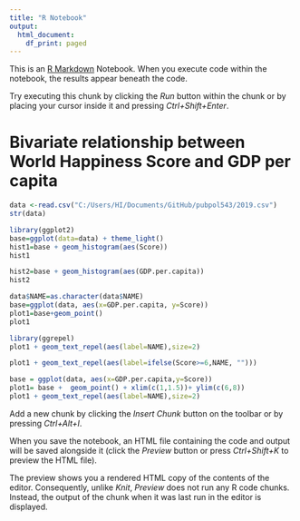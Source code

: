 ---
title: "R Notebook"
output:
  html_document:
    df_print: paged
---

This is an [R Markdown](http://rmarkdown.rstudio.com) Notebook. When you execute code within the notebook, the results appear beneath the code. 

Try executing this chunk by clicking the *Run* button within the chunk or by placing your cursor inside it and pressing *Ctrl+Shift+Enter*. 

# Bivariate relationship between World Happiness Score and GDP per capita

```{r}
data <-read.csv("C:/Users/HI/Documents/GitHub/pubpol543/2019.csv")
str(data)
```
```{r}
library(ggplot2)
base=ggplot(data=data) + theme_light()
hist1=base + geom_histogram(aes(Score))
hist1
```
```{r}
hist2=base + geom_histogram(aes(GDP.per.capita))
hist2
```


```{r}
data$NAME=as.character(data$NAME)
base=ggplot(data, aes(x=GDP.per.capita, y=Score))
plot1=base+geom_point()
plot1
```
```{r}
library(ggrepel)
plot1 + geom_text_repel(aes(label=NAME),size=2)
```

```{r}
plot1 + geom_text_repel(aes(label=ifelse(Score>=6,NAME, "")))
```
```{r}
base = ggplot(data, aes(x=GDP.per.capita,y=Score)) 
plot1= base +  geom_point() + xlim(c(1,1.5))+ ylim(c(6,8))
plot1 + geom_text_repel(aes(label=NAME),size=2)
```

Add a new chunk by clicking the *Insert Chunk* button on the toolbar or by pressing *Ctrl+Alt+I*.

When you save the notebook, an HTML file containing the code and output will be saved alongside it (click the *Preview* button or press *Ctrl+Shift+K* to preview the HTML file).

The preview shows you a rendered HTML copy of the contents of the editor. Consequently, unlike *Knit*, *Preview* does not run any R code chunks. Instead, the output of the chunk when it was last run in the editor is displayed.
